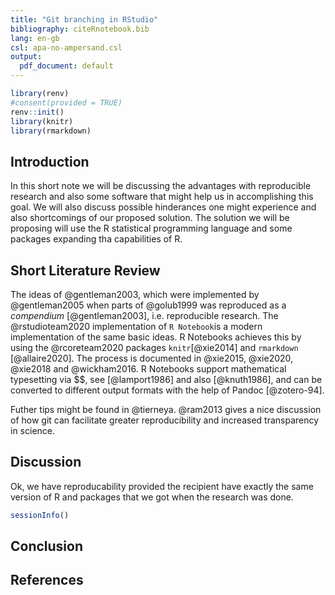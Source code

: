 ```yaml
---
title: "Git branching in RStudio"
bibliography: citeRnotebook.bib
lang: en-gb
csl: apa-no-ampersand.csl
output:
  pdf_document: default
---
```


```r
library(renv)
#consent(provided = TRUE)
renv::init()
library(knitr)
library(rmarkdown)
```

## Introduction

In this short note we will be discussing the advantages with reproducible research and also some software that might help us in accomplishing this goal. We will also discuss possible hinderances one might experience and also shortcomings of our proposed solution. The solution we will be proposing will use the R statistical programming language and some packages expanding tha capabilities of R. 

## Short Literature Review

The ideas of @gentleman2003, which were implemented by @gentleman2005 when parts of @golub1999 was reproduced as a *compendium* [@gentleman2003], i.e. reproducible research.
The @rstudioteam2020 implementation of `R Notebook`is a modern implementation of the same basic ideas.
R Notebooks achieves this by using the @rcoreteam2020 packages `knitr`[@xie2014] and `rmarkdown` [@allaire2020].
The process is documented in @xie2015, @xie2020, @xie2018 and @wickham2016.
R Notebooks support mathematical typesetting via $\LaTeX $, see [@lamport1986] and also [@knuth1986], and can be converted to different output formats with the help of Pandoc [@zotero-94].

Futher tips might be found in @tierneya.
@ram2013 gives a nice discussion of how git can facilitate greater reproducibility and increased transparency in science.

## Discussion

Ok, we have reproducability provided the recipient have exactly the same version of R and packages that we got when the research was done.

```r
sessionInfo()
```

## Conclusion

## References
<div id="refs"></div>
